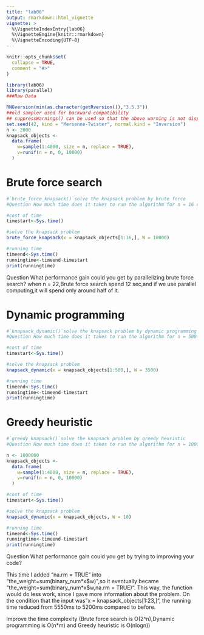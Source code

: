 ```yaml
---
title: "lab06"
output: rmarkdown::html_vignette
vignette: >
  %\VignetteIndexEntry{lab06}
  %\VignetteEngine{knitr::rmarkdown}
  %\VignetteEncoding{UTF-8}
---
```


```r
knitr::opts_chunk$set(
  collapse = TRUE,
  comment = "#>"
)
```

```r
library(lab06)
library(parallel)
###Raw Data

RNGversion(min(as.character(getRversion()),"3.5.3"))
##old sampler used for backward compatibility
## suppressWarnings() can be used so that the above warning is not displayed
set.seed(42, kind = "Mersenne-Twister", normal.kind = "Inversion")
n <- 2000
knapsack_objects <-
  data.frame(
    w=sample(1:4000, size = n, replace = TRUE),
    v=runif(n = n, 0, 10000)
  )

```

# Brute force search
```r
#`brute_force_knapsack()`solve the knapsack problem by brute force
#Question How much time does it takes to run the algorithm for n = 16 objects?

#cost of time
timestart<-Sys.time()

#solve the knapsack problem
brute_force_knapsack(x = knapsack_objects[1:16,], W = 10000)

#running time
timeend<-Sys.time()
runningtime<-timeend-timestart
print(runningtime)

```

Question What performance gain could you get by parallelizing brute force search?
when n = 22,Brute force search spend 12 sec,and if we use parallel computing,it will spend only around half of it.

# Dynamic programming
```r
#`knapsack_dynamic()`solve the knapsack problem by dynamic programming
#Question How much time does it takes to run the algorithm for n = 500 objects?

#cost of time
timestart<-Sys.time()

#solve the knapsack problem
knapsack_dynamic(x = knapsack_objects[1:500,], W = 3500)

#running time
timeend<-Sys.time()
runningtime<-timeend-timestart
print(runningtime)

```


# Greedy heuristic
```r
#`greedy_knapsack()`solve the knapsack problem by greedy heuristic
#Question How much time does it takes to run the algorithm for n = 1000000 objects?

n <- 1000000
knapsack_objects <-
  data.frame(
    w=sample(1:4000, size = n, replace = TRUE),
    v=runif(n = n, 0, 10000)
  )

#cost of time
timestart<-Sys.time()

#solve the knapsack problem
knapsack_dynamic(x = knapsack_objects, W = 10)

#running time
timeend<-Sys.time()
runningtime<-timeend-timestart
print(runningtime)

```

Question What performance gain could you get by trying to improving your code?

This time I added "na.rm = TRUE" into "the_weight=sum(binary_num*x$w)",so it eventually became "the_weight=sum(binary_num*x$w,na.rm = TRUE)". This way, the function would do less work, since I gave more information about the problem. On the condition that the input was "x = knapsack_objects[1:23,]", the running time reduced from 5550ms to 5200ms compared to before.

Improve the time complexity (Brute force search is O(2^n),Dynamic programming is O(n*m) and Greedy heuristic is O(nlogn))



